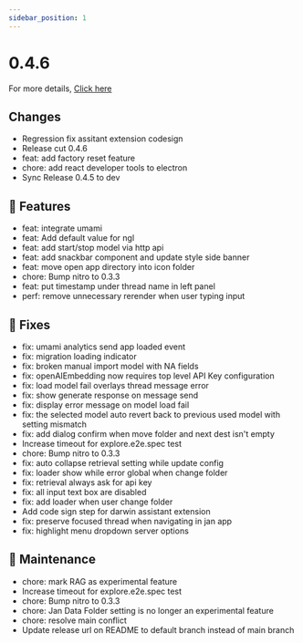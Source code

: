 ```yaml
---
sidebar_position: 1
---
```


# 0.4.6

For more details, [Click here](https://github.com/janhq/jan/releases/tag/v0.4.6)

## Changes

 - Regression fix assitant extension codesign
 - Release cut 0.4.6
 - feat: add factory reset feature
 - chore: add react developer tools to electron
 - Sync Release 0.4.5 to dev

## 🚀 Features

 - feat: integrate umami
 - feat: Add default value for ngl
 - feat: add start/stop model via http api
 - feat: add snackbar component and update style side banner
 - feat: move open app directory into icon folder
 - chore: Bump nitro to 0.3.3
 - feat: put timestamp under thread name in left panel
 - perf: remove unnecessary rerender when user typing input

## 🐛 Fixes

 - fix: umami analytics send app loaded event
 - fix: migration loading indicator
 - fix: broken manual import model with NA fields
 - fix: openAIEmbedding now requires top level API Key configuration
 - fix: load model fail overlays thread message error
 - fix: show generate response on message send
 - fix: display error message on model load fail
 - fix: the selected model auto revert back to previous used model with setting mismatch
 - fix: add dialog confirm when move folder and next dest isn't empty
 - Increase timeout for explore.e2e.spec test
 - chore: Bump nitro to 0.3.3
 - fix: auto collapse retrieval setting while update config
 - fix: loader show while error global when change folder
 - fix: retrieval always ask for api key
 - fix: all input text box are disabled
 - fix: add loader when user change folder
 - Add code sign step for darwin assistant extension
 - fix: preserve focused thread when navigating in jan app
 - fix: highlight menu dropdown server options

## 🧰 Maintenance

 - chore: mark RAG as experimental feature
 - Increase timeout for explore.e2e.spec test
 - chore: Bump nitro to 0.3.3
 - chore: Jan Data Folder setting is no longer an experimental feature
 - chore: resolve main conflict
 - Update release url on README to default branch instead of main branch
